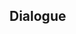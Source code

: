 {{Genius Invokation TCG Stage
|type         = Serious Showdown
|character    = Fischl
|group        = Invitation Board
|requirement  = 7
|introduction = "Hah! Mine Auge der Verurteilung des Großen Kaleidophantasmas sees all there is to be seen. Now then, show me your true prowess!"<br />{{Color|bp|Special Rule: "Fischl" starts with the Talent Card "Stellar Predator" equipped.}}
|objective_1  = Achieve victory
|reward_1     = Lucky Coin*1000
|lineup       = Fischl;Xiangling;Diona
|action       = Stellar Predator;Thunder Summoner's Crown;Sacrificial Bow;Raven Bow;Instructor's Cap;Iron Tongue Tian;Liu Su;Starsigns;Calx's Arts;Traveling Doctor's Handkerchief;Exile's Circlet;Liben;Knights of Favonius Library;Timmie;Ellin;Stellar Predator;Thunder Summoner's Crown;Sacrificial Bow;Raven Bow;Instructor's Cap;Iron Tongue Tian;Liu Su;Starsigns;Calx's Arts;Traveling Doctor's Handkerchief;Exile's Circlet;Liben;Knights of Favonius Library;Timmie;Ellin
}}

==Dialogue==
{{Transclude|Genius Invokation TCG/Stage/Fischl|Serious Showdown}}